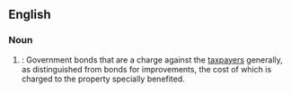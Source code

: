 ==English==

===Noun===
{{en-noun|bonds for general purposes}}

# {{lb|en|legal}}: Government bonds that are a charge against the [[taxpayers]] generally, as distinguished from bonds for improvements, the cost of which is charged to the property specially benefited.